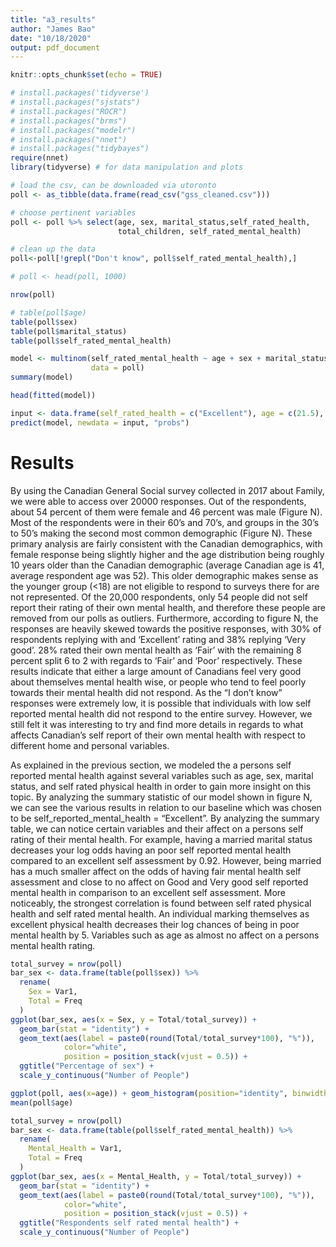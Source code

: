 ```yaml
---
title: "a3_results"
author: "James Bao"
date: "10/18/2020"
output: pdf_document
---
```


```r
knitr::opts_chunk$set(echo = TRUE)

# install.packages('tidyverse')
# install.packages("sjstats")
# install.packages("ROCR")
# install.packages("brms")
# install.packages("modelr")
# install.packages("nnet")
# install.packages("tidybayes")
require(nnet)
library(tidyverse) # for data manipulation and plots
```

```r
# load the csv, can be downloaded via utoronto
poll <- as_tibble(data.frame(read_csv("gss_cleaned.csv"))) 

# choose pertinent variables
poll <- poll %>% select(age, sex, marital_status,self_rated_health, 
                        total_children, self_rated_mental_health)

# clean up the data
poll<-poll[!grepl("Don't know", poll$self_rated_mental_health),]

# poll <- head(poll, 1000)

```
```r
nrow(poll)

# table(poll$age)
table(poll$sex)
table(poll$marital_status)
table(poll$self_rated_mental_health)
```


```r


model <- multinom(self_rated_mental_health ~ age + sex + marital_status +self_rated_health, 
                  data = poll)
summary(model)
```


```r
head(fitted(model))

input <- data.frame(self_rated_health = c("Excellent"), age = c(21.5), sex = c("Male"), marital_status = c("Single, never married"))
predict(model, newdata = input, "probs")
```

# Results

By using the Canadian General Social survey collected in 2017 about Family, we were able to access over 20000 responses. Out of the respondents, about 54 percent of them were female and 46 percent was male (Figure N). Most of the respondents were in their 60's and 70's, and groups in the 30's to 50's making the second most common demographic (Figure N). These primary analysis are fairly consistent with the Canadian demographics, with female response being slightly higher and the age distribution being roughly 10 years older than the Canadian demographic (average Canadian age is 41, average respondent age was 52). This older demographic makes sense as the younger group (<18) are not eligible to respond to surveys there for are not represented. Of the 20,000 respondents, only 54 people did not self report their rating of their own mental health, and therefore these people are removed from our polls as outliers. Furthermore, according to figure N, the responses are heavily skewed towards the positive responses, with 30% of respondents replying with and 'Excellent' rating and 38% replying 'Very good'. 28% rated their own mental health as 'Fair' with the remaining 8 percent split 6 to 2 with regards to 'Fair' and 'Poor' respectively. These results indicate that either a large amount of Canadians feel very good about themselves mental health wise, or people who tend to feel poorly towards their mental health did not respond. As the "I don't know" responses were extremely low, it is possible that individuals with low self reported mental health did not respond to the entire survey. However, we still felt it was interesting to try and find more details in regards to what affects Canadian's self report of their own mental health with respect to different home and personal variables. 

As explained in the previous section, we modeled the a persons self reported mental health against several variables such as age, sex, marital status, and self rated physical health in order to gain more insight on this topic. By analyzing the summary statistic of our model shown in figure N, we can see the various results in relation to our baseline which was chosen to be self_reported_mental_health = "Excellent". By analyzing the summary table, we can notice certain variables and their affect on a persons self rating of their mental health. For example, having a married marital status decreases your log odds having an poor self reported mental health compared to an excellent self assessment by 0.92. However, being married has a much smaller affect on the odds of having fair mental health self assessment and close to no affect on Good and Very good self reported mental health in comparison to an excellent self assessment. More noticeably, the strongest correlation is found between self rated physical health and self rated mental health. An individual marking themselves as excellent physical health decreases their log chances of being in poor mental health by 5. Variables such as age as almost no affect on a persons mental health rating. 


```r
total_survey = nrow(poll)
bar_sex <- data.frame(table(poll$sex)) %>%
  rename(
    Sex = Var1,
    Total = Freq
  )
ggplot(bar_sex, aes(x = Sex, y = Total/total_survey)) + 
  geom_bar(stat = "identity") +
  geom_text(aes(label = paste0(round(Total/total_survey*100), "%")),
            color="white",
            position = position_stack(vjust = 0.5)) + 
  ggtitle("Percentage of sex") + 
  scale_y_continuous("Number of People")

```

```r
ggplot(poll, aes(x=age)) + geom_histogram(position="identity", binwidth = 10)
mean(poll$age)
```

```r
total_survey = nrow(poll)
bar_sex <- data.frame(table(poll$self_rated_mental_health)) %>%
  rename(
    Mental_Health = Var1,
    Total = Freq
  )
ggplot(bar_sex, aes(x = Mental_Health, y = Total/total_survey)) + 
  geom_bar(stat = "identity") +
  geom_text(aes(label = paste0(round(Total/total_survey*100), "%")),
            color="white",
            position = position_stack(vjust = 0.5)) + 
  ggtitle("Respondents self rated mental health") + 
  scale_y_continuous("Number of People")
```




